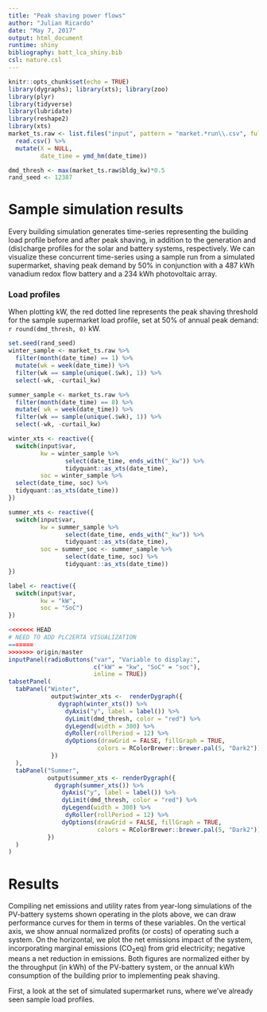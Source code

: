 ```yaml
---
title: "Peak shaving power flows"
author: "Julian Ricardo"
date: "May 7, 2017"
output: html_document
runtime: shiny
bibliography: batt_lca_shiny.bib
csl: nature.csl
---
```


```r
knitr::opts_chunk$set(echo = TRUE)
library(dygraphs); library(xts); library(zoo)
library(plyr)
library(tidyverse)
library(lubridate)
library(reshape2)
library(xts)
market_ts.raw <- list.files("input", pattern = "market.*run\\.csv", full.names = TRUE) %>% 
  read.csv() %>% 
  mutate(X = NULL,
         date_time = ymd_hm(date_time))

dmd_thresh <- max(market_ts.raw$bldg_kw)*0.5
rand_seed <- 12387
```

# Sample simulation results

Every building simulation generates time-series representing the building load profile before and after peak shaving, in addition to the generation and (dis)charge profiles for the solar and battery systems, respectively. We can visualize these concurrent time-series using a sample run from a simulated supermarket, shaving peak demand by $50\%$ in conjunction with a 487 kWh vanadium redox flow battery and a 234 kWh photovoltaic array.

### Load profiles

When plotting kW, the red dotted line represents the peak shaving threshold for the sample supermarket load profile, set at $50\%$ of annual peak demand: `r round(dmd_thresh, 0)` kW.

```r
set.seed(rand_seed)
winter_sample <- market_ts.raw %>% 
  filter(month(date_time) == 1) %>% 
  mutate(wk = week(date_time)) %>% 
  filter(wk == sample(unique(.$wk), 1)) %>% 
  select(-wk, -curtail_kw)

summer_sample <- market_ts.raw %>% 
  filter(month(date_time) == 8) %>% 
  mutate( wk = week(date_time)) %>% 
  filter(wk == sample(unique(.$wk), 1)) %>% 
  select(-wk, -curtail_kw)
```


```r
winter_xts <- reactive({
  switch(input$var,
         kw = winter_sample %>% 
                select(date_time, ends_with("_kw")) %>% 
                tidyquant::as_xts(date_time),
         soc = winter_sample %>% 
  select(date_time, soc) %>%
  tidyquant::as_xts(date_time))
})

summer_xts <- reactive({
  switch(input$var,
         kw = summer_sample %>% 
                select(date_time, ends_with("_kw")) %>%
                tidyquant::as_xts(date_time),
         soc = summer_soc <- summer_sample %>% 
                select(date_time, soc) %>%
                tidyquant::as_xts(date_time))
})

label <- reactive({
  switch(input$var,
         kw = "kW",
         soc = "SoC")
})

<<<<<<< HEAD
# NEED TO ADD PLC2ERTA VISUALIZATION
=======
>>>>>>> origin/master
inputPanel(radioButtons("var", "Variable to display:",
                        c("kW" = "kw", "SoC" = "soc"),
                        inline = TRUE))
tabsetPanel(
  tabPanel("Winter",
            output$winter_xts <-  renderDygraph({
              dygraph(winter_xts()) %>% 
                dyAxis("y", label = label()) %>%
                dyLimit(dmd_thresh, color = "red") %>% 
                dyLegend(width = 300) %>% 
                dyRoller(rollPeriod = 12) %>% 
                dyOptions(drawGrid = FALSE, fillGraph = TRUE,
                         colors = RColorBrewer::brewer.pal(5, "Dark2"))
            })
  ),
  tabPanel("Summer",
           output$summer_xts <- renderDygraph({
             dygraph(summer_xts()) %>% 
               dyAxis("y", label = label()) %>%
               dyLimit(dmd_thresh, color = "red") %>% 
               dyLegend(width = 300) %>% 
                dyRoller(rollPeriod = 12) %>% 
               dyOptions(drawGrid = FALSE, fillGraph = TRUE,
                         colors = RColorBrewer::brewer.pal(5, "Dark2"))
           })
  )
)
```

# Results

Compiling net emissions and utility rates from year-long simulations of the PV-battery systems shown operating in the plots above, we can draw performance curves for them in terms of these variables. On the vertical axis, we show annual normalized profits (or costs) of operating such a system. On the horizontal, we plot the net emissions impact of the system, incorporating marginal emissions ($\mathrm{CO}_2\mathrm{eq}$) from grid electricity; negative means a net reduction in emissions. Both figures are normalized either by the throughput (in kWh) of the PV-battery system, or the annual kWh consumption of the building prior to implementing peak shaving.

First, a look at the set of simulated supermarket runs, where we've already seen sample load profiles.
